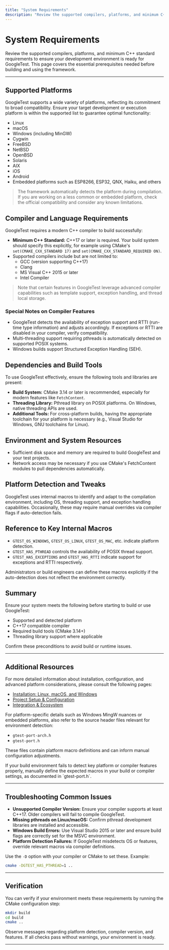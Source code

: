 ```yaml
---
title: "System Requirements"
description: "Review the supported compilers, platforms, and minimum C++ standard requirements and ensure your development environment meets the prerequisites for GoogleTest. Includes links to foundational policies and matrixes for further details."
---
```


# System Requirements

Review the supported compilers, platforms, and minimum C++ standard requirements to ensure your development environment is ready for GoogleTest. This page covers the essential prerequisites needed before building and using the framework.

---

## Supported Platforms

GoogleTest supports a wide variety of platforms, reflecting its commitment to broad compatibility. Ensure your target development or execution platform is within the supported list to guarantee optimal functionality:

- Linux
- macOS
- Windows (including MinGW)
- Cygwin
- FreeBSD
- NetBSD
- OpenBSD
- Solaris
- AIX
- iOS
- Android
- Embedded platforms such as ESP8266, ESP32, QNX, Haiku, and others

> The framework automatically detects the platform during compilation. If you are working on a less common or embedded platform, check the official compatibility and consider any known limitations.

## Compiler and Language Requirements

GoogleTest requires a modern C++ compiler to build successfully:

- **Minimum C++ Standard:** C++17 or later is required. Your build system should specify this explicitly, for example using CMake's `set(CMAKE_CXX_STANDARD 17)` and `set(CMAKE_CXX_STANDARD_REQUIRED ON)`.
- Supported compilers include but are not limited to:
  - GCC (version supporting C++17)
  - Clang
  - MS Visual C++ 2015 or later
  - Intel Compiler

> Note that certain features in GoogleTest leverage advanced compiler capabilities such as template support, exception handling, and thread local storage.

### Special Notes on Compiler Features

- GoogleTest detects the availability of exception support and RTTI (run-time type information) and adjusts accordingly. If exceptions or RTTI are disabled in your compiler, verify compatibility.
- Multi-threading support requiring pthreads is automatically detected on supported POSIX systems.
- Windows builds support Structured Exception Handling (SEH).

## Dependencies and Build Tools

To use GoogleTest effectively, ensure the following tools and libraries are present:

- **Build System:** CMake 3.14 or later is recommended, especially for modern features like `FetchContent`.
- **Threading Library:** Pthread library on POSIX platforms. On Windows, native threading APIs are used.
- **Additional Tools:** For cross-platform builds, having the appropriate toolchain for your platform is necessary (e.g., Visual Studio for Windows, GNU toolchains for Linux).

## Environment and System Resources

- Sufficient disk space and memory are required to build GoogleTest and your test projects.
- Network access may be necessary if you use CMake's FetchContent modules to pull dependencies automatically.

## Platform Detection and Tweaks

GoogleTest uses internal macros to identify and adapt to the compilation environment, including OS, threading support, and exception handling capabilities. Occasionally, these may require manual overrides via compiler flags if auto-detection fails.

## Reference to Key Internal Macros

- `GTEST_OS_WINDOWS`, `GTEST_OS_LINUX`, `GTEST_OS_MAC`, etc. indicate platform detection.
- `GTEST_HAS_PTHREAD` controls the availability of POSIX thread support.
- `GTEST_HAS_EXCEPTIONS` and `GTEST_HAS_RTTI` indicate support for exceptions and RTTI respectively.

Administrators or build engineers can define these macros explicitly if the auto-detection does not reflect the environment correctly.

## Summary

Ensure your system meets the following before starting to build or use GoogleTest:

- Supported and detected platform
- C++17 compatible compiler
- Required build tools (CMake 3.14+)
- Threading library support where applicable

Confirm these preconditions to avoid build or runtime issues.

---

## Additional Resources

For more detailed information about installation, configuration, and advanced platform considerations, please consult the following pages:

- [Installation: Linux, macOS, and Windows](https://github.com/google/googletest/blob/main/README.md#build-with-cmake)
- [Project Setup & Configuration](https://docs.google.com/document/d/)
- [Integration & Ecosystem](https://github.com/google/googletest/blob/main/docs/integration.md)

For platform-specific details such as Windows MingW nuances or embedded platforms, also refer to the source header files relevant for environment detection:

- `gtest-port-arch.h`
- `gtest-port.h`

These files contain platform macro definitions and can inform manual configuration adjustments.

<Tip>
If your build environment fails to detect key platform or compiler features properly, manually define the expected macros in your build or compiler settings, as documented in `gtest-port.h`.
</Tip>

---

## Troubleshooting Common Issues

- **Unsupported Compiler Version:** Ensure your compiler supports at least C++17. Older compilers will fail to compile GoogleTest.
- **Missing pthreads on Linux/macOS:** Confirm pthread development libraries are installed and accessible.
- **Windows Build Errors:** Use Visual Studio 2015 or later and ensure build flags are correctly set for the MSVC environment.
- **Platform Detection Failures:** If GoogleTest misdetects OS or features, override relevant macros via compiler definitions.

Use the `-D` option with your compiler or CMake to set these. Example:

```bash
cmake -DGTEST_HAS_PTHREAD=1 ..
```

---

## Verification

You can verify if your environment meets these requirements by running the CMake configuration step:

```bash
mkdir build
cd build
cmake ..
```

Observe messages regarding platform detection, compiler version, and features. If all checks pass without warnings, your environment is ready.

---